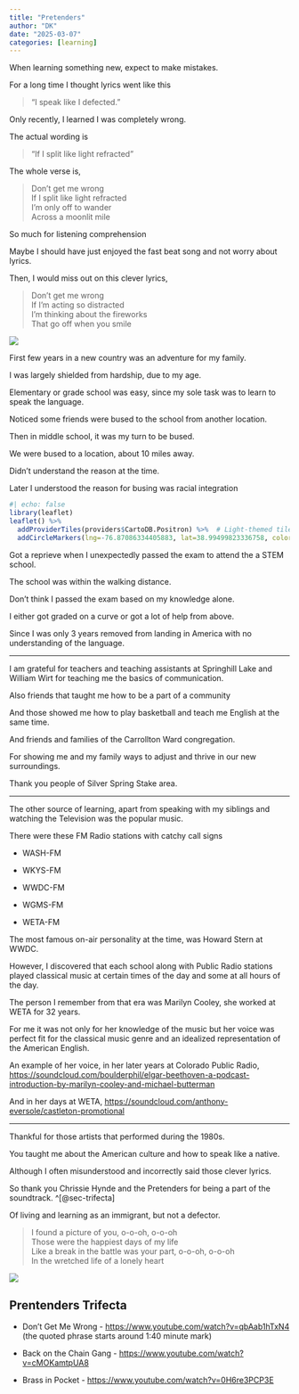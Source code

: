 ```yaml
---
title: "Pretenders"
author: "DK"
date: "2025-03-07"
categories: [learning]
---
```


When learning something new, expect to make mistakes.

For a long time I thought lyrics went like this

> "I speak like I defected."

Only recently, I learned I was completely wrong.

The actual wording is

> "If I split like light refracted"

The whole verse is,

> Don't get me wrong\
> If I split like light refracted\
> I'm only off to wander\
> Across a moonlit mile

So much for listening comprehension

Maybe I should have just enjoyed the fast beat song and not worry about lyrics.

Then, I would miss out on this clever lyrics,

> Don't get me wrong\
> If I'm acting so distracted\
> I'm thinking about the fireworks\
> That go off when you smile

![](images/DSC_9047~2.JPG)

First few years in a new country was an adventure for my family.

I was largely shielded from hardship, due to my age.

Elementary or grade school was easy, since my sole task was to learn to speak the language.

Noticed some friends were bused to the school from another location.

Then in middle school, it was my turn to be bused.

We were bused to a location, about 10 miles away.

Didn't understand the reason at the time.

Later I understood the reason for busing was racial integration

```r
#| echo: false
library(leaflet)
leaflet() %>%
  addProviderTiles(providers$CartoDB.Positron) %>%  # Light-themed tiles
  addCircleMarkers(lng=-76.87086334405883, lat=38.99499823336758, color = "red", radius = 6, popup = "Eleanor Roosevel HS")

```

Got a reprieve when I unexpectedly passed the exam to attend the a STEM school.

The school was within the walking distance.

Don't think I passed the exam based on my knowledge alone.

I either got graded on a curve or got a lot of help from above.

Since I was only 3 years removed from landing in America with no understanding of the language.

---

I am grateful for teachers and teaching assistants at Springhill Lake and William Wirt for teaching me the basics of communication.

Also friends that taught me how to be a part of a community

And those showed me how to play basketball and teach me English at the same time.

And friends and families of the Carrollton Ward congregation.

For showing me and my family ways to adjust and thrive in our new surroundings.

Thank you people of Silver Spring Stake area.

---

The other source of learning, apart from speaking with my siblings and watching the Television was the popular music.

There were these FM Radio stations with catchy call signs

-   WASH-FM

-   WKYS-FM

-   WWDC-FM

-   WGMS-FM

-   WETA-FM

The most famous on-air personality at the time, was Howard Stern at WWDC.

However, I discovered that each school along with Public Radio stations played classical music at certain times of the day and some at all hours of the day.

The person I remember from that era was Marilyn Cooley, she worked at WETA for 32 years.

For me it was not only for her knowledge of the music but her voice was perfect fit for the classical music genre and an idealized representation of the American English.

An example of her voice, in her later years at Colorado Public Radio, <https://soundcloud.com/boulderphil/elgar-beethoven-a-podcast-introduction-by-marilyn-cooley-and-michael-butterman>

And in her days at WETA, <https://soundcloud.com/anthony-eversole/castleton-promotional>

---

Thankful for those artists that performed during the 1980s.

You taught me about the American culture and how to speak like a native.

Although I often misunderstood and incorrectly said those clever lyrics.

So thank you Chrissie Hynde and the Pretenders for being a part of the soundtrack. \^[@sec-trifecta]

Of living and learning as an immigrant, but not a defector.

> I found a picture of you, o-o-oh, o-o-oh\
> Those were the happiest days of my life\
> Like a break in the battle was your part, o-o-oh, o-o-oh\
> In the wretched life of a lonely heart

![](images/20250304_182746.jpg)

## Prentenders Trifecta  {#sec-trifecta}

-   Don't Get Me Wrong - <https://www.youtube.com/watch?v=qbAab1hTxN4> (the quoted phrase starts around 1:40 minute mark)

-   Back on the Chain Gang - <https://www.youtube.com/watch?v=cMOKamtpUA8>

-   Brass in Pocket - <https://www.youtube.com/watch?v=0H6re3PCP3E>
